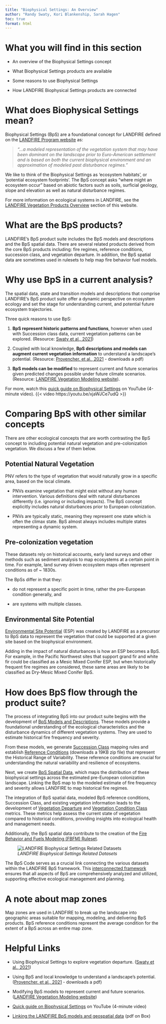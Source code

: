 ```yaml
---
title: "Biophysical Settings: An Overview"
author: "Randy Swaty, Kori Blankenship, Sarah Hagen"
toc: true
format: html
---
```


# What you will find in this section

-   An overview of the Biophysical Settings concept

-   What Biophysical Settings products are available

-   Some reasons to use Biophysical Settings

-   How LANDFIRE Biophysical Settings products are connected

# What does Biophysical Settings mean?

Biophysical Settings (BpS) are a foundational concept for LANDFIRE defined on the [LANDFIRE Program website](https://landfire.gov/vegetation/bps) as:

> *“…a modeled representation of the vegetation system that may have been dominant on the landscape prior to Euro-American settlement and is based on both the current biophysical environment and an approximation of modeled past disturbance regimes.”*
> 

We like to think of the Biophysical Settings as ‘ecosystem habitats’, or ‘potential ecosystem footprints’. The BpS concept asks “where might an ecosystem occur” based on abiotic factors such as soils, surficial geology, slope and elevation as well as natural disturbance regimes.

For more information on ecological systems in LANDFIRE, see the [LANDFIRE Vegetation Products Overview](../../1_lf-vegetation-data.qmd.) section of this website.

# What are the BpS products?

LANDFIRE’s BpS product suite includes the BpS models and descriptions and the BpS spatial data. There are several related products derived from the core BpS products including: fire regimes, reference conditions, succession class, and vegetation departure. In addition, the BpS spatial data are sometimes used in rulesets to help map fire behavior fuel models.

# Why use BpS in a current analysis?

The spatial data, state and transition models and descriptions that comprise LANDFIRE’s BpS product suite offer a dynamic perspective on ecosystem ecology and set the stage for understanding current, and potential future ecosystem trajectories.

Three quick reasons to use BpS:

1.  **BpS represent historic patterns and functions**, however when used with Succession class data, current vegetation patterns can be explored. (Resource: [Swaty et al., 2021](https://www.mdpi.com/2073-445X/11/1/28))

2.  Coupled with local knowledge, **BpS descriptions and models can augment current vegetation information** to understand a landscape’s potential. (Resource: [Provencher. et al., 2021](https://www.mdpi.com/2225-1154/9/5/79/pdf) - downloads a pdf)

3.  **BpS models can be modified** to represent current and future scenarios given predicted changes possible under future climate scenarios. (Resource: [LANDFIRE Vegetation Modeling website](https://thenatureconservancy.github.io/landfiremodels/index.html)).

For more, watch this [quick guide on Biophysical Settings](https://youtu.be/xjaWJCe7udQ) on YouTube (4-minute video). {{< video https://youtu.be/xjaWJCe7udQ >}}

# Comparing BpS with other similar concepts
There are other ecological concepts that are worth contrasting the BpS concept to including potential natural vegetation and pre-colonization vegetation. We discuss a few of them below.

## Potential Natural Vegetation

PNV refers to the type of vegetation that would naturally grow in a specific area, based on the local climate.

-   PNVs examine vegetation that might exist without any human intervention. Various definitions deal with natural disturbances differently (i.e. ignoring or including impacts). The BpS concept explicitly includes natural disturbances prior to European colonization.

-   PNVs are typically static, meaning they represent one state which is often the climax state. BpS almost always includes multiple states representing a dynamic system.

## Pre-colonization vegetation

These datasets rely on historical accounts, early land surveys and other methods such as sediment analysis to map ecosystems at a certain point in time. For example, land survey driven ecosystem maps often represent conditions as of ~ 1830s. 

The BpSs differ in that they:

-   do not represent a specific point in time, rather the pre-European condition generally, and

-   are systems with multiple classes.

## Environmental Site Potential

[Environmental Site Potential](https://landfire.gov/vegetation/esp) (ESP) was created by LANDFIRE as a precursor to BpS data to represent the vegetation that could be supported at a given site based on the biophysical environment.

Adding in the impact of natural disturbances is how an ESP becomes a BpS. For example, in the Pacific Northwest sites that support grand fir and white fir could be classified as a Mesic Mixed Conifer ESP, but when historically frequent fire regimes are considered, these same areas are likely to be classified as Dry-Mesic Mixed Conifer BpS.

# How does BpS flow through the product suite?

The process of integrating BpS into our product suite begins with the development of [BpS Models and Descriptions](https://www.landfire.gov/vegetation/bps-models). These models provide a foundational understanding of the ecological characteristics and the disturbance dynamics of different vegetation systems. They are used to estimate historical fire frequency and severity.

From these models, we generate [Succession Class](https://www.landfire.gov/vegetation/sclass) mapping rules and establish [Reference Conditions](https://www.landfire.gov/sites/default/files/zip/LANDFIRE_CONUS_Reference_Condition_Table_August_2020.zip) (downloads a 19KB zip file) that represent the Historical Range of Variability. These reference conditions are crucial for understanding the natural variability and resilience of ecosystems.

Next, we create [BpS Spatial Data](https://www.landfire.gov/vegetation/bps), which maps the distribution of these biophysical settings across the estimated pre-European colonization landscape. Linking the BpS map to the modeled estimate of fire frequency and severity allows LANDFIRE to map historical fire regimes.

The integration of BpS spatial data, modeled BpS reference conditions, Succession Class, and existing vegetation information leads to the development of [Vegetation Departure](https://www.landfire.gov/vegetation/vdep) and [Vegetation Condition Class](https://www.landfire.gov/vegetation/vcc) metrics. These metrics help assess the current state of vegetation compared to historical conditions, providing insights into ecological health and management needs.

Additionally, the BpS spatial data contribute to the creation of the [Fire Behavior and Fuels Modeling (FBFM) Ruleset](https://www.landfire.gov/fuel/fuel_rulesets_db).

![*LANDFIRE Biophysical Settings Related Datasets*](https://www.landfire.gov/sites/default/files/inline-images/BpS_datasets.jpg){fig-alt="LANDFIRE BpS Related Datasets: BpS Descriptions Documents, BpS Descriptions Access Database, Historical Fire Regime Spatial Data, BpS Spatial Data, Vegetation Departure Spatial Data, Reference Condition Table, ST-Sim Reference Condition Models, Succession Class Mapping Rules. BpS code is the link."}

The BpS Code serves as a crucial link connecting the various datasets within the LANDFIRE BpS framework. This [interconnected framework](https://tnc.app.box.com/s/jyostw32akl86j3s9q3481tjmkus9w58) ensures that all aspects of BpS are comprehensively analyzed and utilized, supporting effective ecological management and planning.

# A note about map zones

Map zones are used in LANDFIRE to break up the landscape into geographic areas suitable for mapping, modeling, and delivering BpS products. BpS reference conditions represent the average condition for the extent of a BpS across an entire map zone.

# Helpful Links

- Using Biophysical Settings to explore vegetation departure. ([Swaty et al., 2021](https://www.mdpi.com/2073-445X/11/1/28))

- Using BpS and local knowledge to understand a landscape’s potential. ([Provencher. et al., 2021](https://www.mdpi.com/2225-1154/9/5/79/pdf) - downloads a pdf)

- Modifying BpS models to represent current and future scenarios. ([LANDFIRE Vegetation Modeling website](https://thenatureconservancy.github.io/landfiremodels/index.html))

- [Quick guide on Biophysical Settings](https://youtu.be/xjaWJCe7udQ) on YouTube (4-minute video)

- [Linking the LANDFIRE BpS models and geospatial data](https://tnc.app.box.com/s/jyostw32akl86j3s9q3481tjmkus9w58) (pdf on Box)

